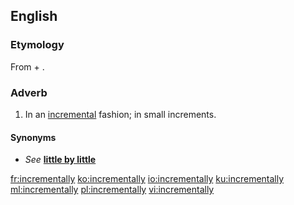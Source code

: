 ==English==

===Etymology===
From {{m|en|incremental}} + {{m|en|-ly}}.

===Adverb===
{{en-adv}}

# In an [[incremental]] fashion; in small increments.

====Synonyms====
* ''See'' '''[[little by little]]'''

[[fr:incrementally]]
[[ko:incrementally]]
[[io:incrementally]]
[[ku:incrementally]]
[[ml:incrementally]]
[[pl:incrementally]]
[[vi:incrementally]]